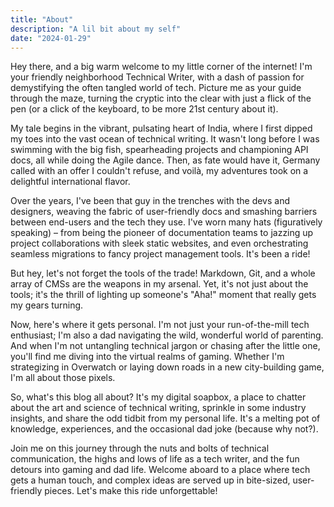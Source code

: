 ```yaml
---
title: "About"
description: "A lil bit about my self"
date: "2024-01-29"
---
```


Hey there, and a big warm welcome to my little corner of the internet! I'm your friendly neighborhood Technical Writer, with a dash of passion for demystifying the often tangled world of tech. Picture me as your guide through the maze, turning the cryptic into the clear with just a flick of the pen (or a click of the keyboard, to be more 21st century about it).

My tale begins in the vibrant, pulsating heart of India, where I first dipped my toes into the vast ocean of technical writing. It wasn't long before I was swimming with the big fish, spearheading projects and championing API docs, all while doing the Agile dance. Then, as fate would have it, Germany called with an offer I couldn't refuse, and voilà, my adventures took on a delightful international flavor.

Over the years, I've been that guy in the trenches with the devs and designers, weaving the fabric of user-friendly docs and smashing barriers between end-users and the tech they use. I've worn many hats (figuratively speaking) – from being the pioneer of documentation teams to jazzing up project collaborations with sleek static websites, and even orchestrating seamless migrations to fancy project management tools. It's been a ride!

But hey, let's not forget the tools of the trade! Markdown, Git, and a whole array of CMSs are the weapons in my arsenal. Yet, it's not just about the tools; it's the thrill of lighting up someone's "Aha!" moment that really gets my gears turning.

Now, here's where it gets personal. I'm not just your run-of-the-mill tech enthusiast; I'm also a dad navigating the wild, wonderful world of parenting. And when I'm not untangling technical jargon or chasing after the little one, you'll find me diving into the virtual realms of gaming. Whether I'm strategizing in Overwatch or laying down roads in a new city-building game, I'm all about those pixels.

So, what's this blog all about? It's my digital soapbox, a place to chatter about the art and science of technical writing, sprinkle in some industry insights, and share the odd tidbit from my personal life. It's a melting pot of knowledge, experiences, and the occasional dad joke (because why not?).

Join me on this journey through the nuts and bolts of technical communication, the highs and lows of life as a tech writer, and the fun detours into gaming and dad life. Welcome aboard to a place where tech gets a human touch, and complex ideas are served up in bite-sized, user-friendly pieces. Let's make this ride unforgettable!
